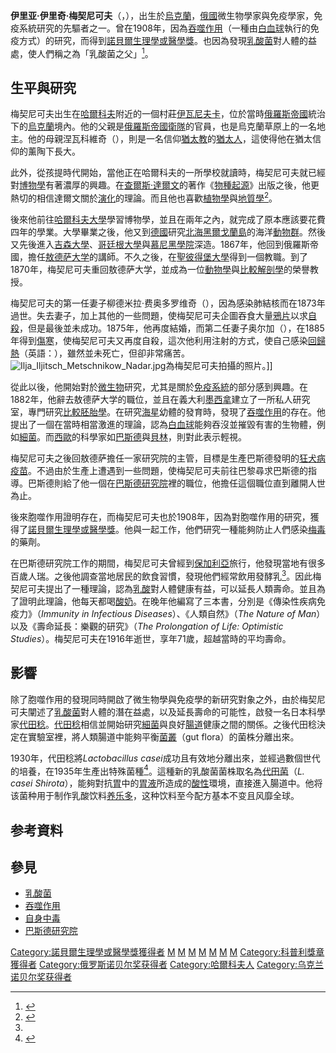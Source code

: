 {{Infobox Scientist
| name        = 埃黎耶·埃黎赫·梅契尼可夫
| image       =Ilya_Mechnikov_nobel.jpg 
| image_size  = 180px
| birth_date  = {{birth date |1845|5|16}}
| birth_place = [[俄羅斯帝國|俄羅斯帝國]][[哈爾科夫州|哈爾科夫省]]{{link-ru|庫岩斯基雷昂|Купянский уезд}}[[伊瓦尼夫卡_(德沃里奇納區)|伊凡尼夫卡]] (今[[烏克蘭|烏克蘭]])
| death_date  =	{{death date and age|1916|7|15|1845|5|16|df=y}}
| death_place = [[法國|法國]][[巴黎|巴黎]]
| field       = [[微生物學|微生物學]]
| alma_mater  = [[哈爾科夫大學|哈爾科夫大學]]<br />[[吉森大學|吉森大學]]<br />[[哥廷根大學|哥廷根大學]]<br />[[慕尼黑學院|慕尼黑學院]]
| workplace  = [[奧德薩大學|奧德薩大學]]
| known_for   = [[吞噬作用|吞噬作用]]
| influenced  = [[代田稔|代田稔]]
| prizes      = [[科普利奖章|科普利奖章]]（1906年）<br />[[File:Nobel_prize_medal.svg|20px]][[诺贝尔生理学或医学奖|诺贝尔生理学或医学奖]]（1908年）
}}
'''伊里亚·伊里奇·梅契尼可夫'''（{{lang-uk|'''Илья Ильич Мечников'''}}，{{bd|1845年|5月16日|1916年|7月16日|catIdx=M}}），出生於[[烏克蘭|烏克蘭]]，[[俄國|俄國]]微生物學家與免疫學家，免疫系統研究的先驅者之一。曾在1908年，因為[[吞噬作用|吞噬作用]]（一種由[[白血球|白血球]]執行的免疫方式）的研究，而得到[[諾貝爾生理學或醫學獎|諾貝爾生理學或醫學獎]]。也因為發現[[乳酸菌|乳酸菌]]對人體的益處，使人們稱之為「乳酸菌之父」<ref name="提升免疫力的乳酸菌">{{Cite web |url=http://www.nsc.gov.tw/_newfiles/popular_science.asp?add_year=2004&popsc_aid=5 |title=提升免疫力的乳酸菌 |accessdate=2007-02-14 |archive-date=2004-08-20 |archive-url=https://archive.is/20040820014051/http://www.nsc.gov.tw/_newfiles/popular_science.asp?add_year=2004&popsc_aid=5 |dead-url=no }}</ref>。

== 生平與研究 ==
梅契尼可夫出生在[[哈爾科夫|哈爾科夫]]附近的一個村莊[[伊瓦尼夫卡_(德沃里奇納區)|伊瓦尼夫卡]]，位於當時[[俄羅斯帝國|俄羅斯帝國]]統治下的[[烏克蘭|烏克蘭]]境內。他的父親是[[俄羅斯帝國衛隊|俄羅斯帝國衛隊]]的官員，也是烏克蘭草原上的一名地主。他的母親涅瓦科維奇（{{lang|en|Nevakhowitch}}），則是一名信仰[[猶太教|猶太教]]的[[猶太人|猶太人]]，這使得他在猶太信仰的薰陶下長大。

此外，從孩提時代開始，當他正在哈爾科夫的一所學校就讀時，梅契尼可夫就已經對[[博物學|博物學]]有著濃厚的興趣。在[[查爾斯·達爾文|查爾斯·達爾文]]的著作《[[物種起源|物種起源]]》出版之後，他更熱切的相信達爾文關於[[演化|演化]]的理論。而且他也喜歡[[植物學|植物學]]與[[地質學|地質學]]<ref>{{Cite web |url=http://nobelprize.org/nobel_prizes/medicine/laureates/1908/mechnikov-bio.html |title=Ilya Mechnikov |accessdate=2007-02-14 |archive-date=2015-02-17 |archive-url=https://web.archive.org/web/20150217055924/http://www.nobelprize.org/nobel_prizes/medicine/laureates/1908/mechnikov-bio.html |dead-url=no }}</ref>。

後來他前往[[哈爾科夫大學|哈爾科夫大學]]學習博物學，並且在兩年之內，就完成了原本應該要花費四年的學業。大學畢業之後，他又到[[德國|德國]]研究[[北海_(大西洋)|北海]][[黑爾戈蘭島|黑爾戈蘭島]]的海洋[[動物群|動物群]]。然後又先後進入[[吉森大學|吉森大學]]、[[哥廷根大學|哥廷根大學]]與[[慕尼黑學院|慕尼黑學院]]深造。1867年，他回到俄羅斯帝國，擔任[[敖德薩大學|敖德萨大学]]的講師。不久之後，在[[聖彼得堡大學|聖彼得堡大學]]得到一個教職。到了1870年，梅契尼可夫重回敖德萨大学，並成為一位[[動物學|動物學]]與[[比較解剖學|比較解剖學]]的榮譽教授。 

梅契尼可夫的第一任妻子柳德米拉·费奥多罗维奇（{{lang|en|Ludmilla Feodorovitch}}），因為感染肺結核而在1873年過世。失去妻子，加上其他的一些問題，使梅契尼可夫企圖吞食大量[[鴉片|鴉片]]以求[[自殺|自殺]]，但是最後並未成功。1875年，他再度結婚，而第二任妻子奥尔加（{{lang|en|Olga}}），在1885年得到[[傷寒|傷寒]]，使梅契尼可夫又再度自殺，這次他利用注射的方式，使自己感染[[回歸熱|回歸熱]]（英語：{{lang|en|relapsing fever}}），雖然並未死亡，但卻非常痛苦。
[[File:Ilja_Iljitsch_Metschnikow_Nadar.jpg|thumb]]為梅契尼可夫拍攝的照片。]]

從此以後，他開始對於[[微生物|微生物]]研究，尤其是關於[[免疫系統|免疫系統]]的部分感到興趣。在1882年，他辭去敖德萨大学的職位，並且在義大利[[墨西拿|墨西拿]]建立了一所私人研究室，專門研究[[比較胚胎學|比較胚胎學]]。在研究[[海星|海星]]幼體的發育時，發現了[[吞噬作用|吞噬作用]]的存在。他提出了一個在當時相當激進的理論，認為[[白血球|白血球]]能夠吞沒並摧毀有害的生物體，例如[[細菌|細菌]]。而[[西歐|西歐]]的科學家如[[巴斯德|巴斯德]]與[[貝林|貝林]]，則對此表示輕視。

梅契尼可夫之後回敖德萨擔任一家研究院的主管，目標是生產巴斯德發明的[[狂犬病|狂犬病]][[疫苗|疫苗]]。不過由於生產上遭遇到一些問題，使梅契尼可夫前往巴黎尋求巴斯德的指導。巴斯德則給了他一個在[[巴斯德研究院|巴斯德研究院]]裡的職位，他擔任這個職位直到離開人世為止。 

後來胞噬作用證明存在，而梅契尼可夫也於1908年，因為對胞噬作用的研究，獲得了[[諾貝爾生理學或醫學獎|諾貝爾生理學或醫學獎]]。他與{{le|皮耶·保羅·伊密·魯克斯|Pierre Paul Émile Roux|伊密·魯克斯}}一起工作，他們研究一種能夠防止人們感染[[梅毒|梅毒]]的藥劑。 

在巴斯德研究院工作的期間，梅契尼可夫曾經到[[保加利亞|保加利亞]]旅行，他發現當地有很多百歲人瑞。之後他調查當地居民的飲食習慣，發現他們經常飲用發酵乳<ref name="提升免疫力的乳酸菌"/>。因此梅契尼可夫提出了一種理論，認為[[乳酸|乳酸]]對人體健康有益，可以延長人類壽命。並且為了證明此理論，他每天都喝[[酸奶|酸奶]]。在晚年他編寫了三本書，分別是《傳染性疾病免疫力》（''Immunity in Infectious Diseases''）、《人類自然》（''The Nature of Man''）以及《壽命延長：樂觀的研究》（''The Prolongation of Life: Optimistic Studies''）。梅契尼可夫在1916年逝世，享年71歲，超越當時的平均壽命。

== 影響 ==
除了胞噬作用的發現同時開啟了微生物學與免疫學的新研究對象之外，由於梅契尼可夫闡述了[[乳酸菌|乳酸菌]]對人體的潛在益處，以及延長壽命的可能性，啟發一名日本科學家[[代田稔|代田稔]]。[[代田稔|代田稔]]相信並開始研究[[細菌|細菌]]與良好[[腸|腸道]]健康之間的關係。之後代田稔決定在實驗室裡，將人類腸道中能夠平衡[[菌叢|菌叢]]（gut flora）的菌株分離出來。

1930年，代田稔將''Lactobacillus casei''成功且有效地分離出來，並經過數個世代的培養，在1935年生產出特殊菌種<ref>{{Cite web |url=http://sh1.yahoo.edyna.com/page/yakult/shirota3.htm |title=益生菌健康法的先驅--代田稔博士 |accessdate=2007-02-14 |archive-date=2007-01-04 |archive-url=https://web.archive.org/web/20070104002640/http://sh1.yahoo.edyna.com/page/yakult/shirota3.htm |dead-url=no }}</ref>。這種新的乳酸菌菌株取名為[[代田菌|代田菌]]（''L. casei Shirota''），能夠對抗[[胃|胃]]中的[[胃液|胃液]]所造成的[[酸性|酸性]]環境，直接進入腸道中。他将该菌种用于制作乳酸饮料[[益力多|养乐多]]，这种饮料至今配方基本不变且风靡全球。 

== 参考資料 ==
{{reflist}}

== 參見 ==
* [[乳酸菌|乳酸菌]]
* [[吞噬作用|吞噬作用]]
* [[自身中毒|自身中毒]]
* [[巴斯德研究院|巴斯德研究院]]

{{諾貝爾生理學或醫學獎獲得者 (1901年-1925年)}}
{{1901年至1950年科普利奖章获奖者}}
{{Authority control}}
[[Category:諾貝爾生理學或醫學獎獲得者|Category:諾貝爾生理學或醫學獎獲得者]]
[[Category:免疫學家|M]]
[[Category:烏克蘭科學家|M]]
[[Category:猶太科學家|M]]
[[Category:烏克蘭猶太人|M]]
[[Category:哥廷根大學校友|M]]
[[Category:哈爾科夫大學校友|M]]
[[Category:吉森大學校友|M]]
[[Category:科普利獎章獲得者|Category:科普利獎章獲得者]]
[[Category:俄罗斯诺贝尔奖获得者|Category:俄罗斯诺贝尔奖获得者]]
[[Category:哈爾科夫人|Category:哈爾科夫人]]
[[Category:乌克兰诺贝尔奖获得者|Category:乌克兰诺贝尔奖获得者]]
